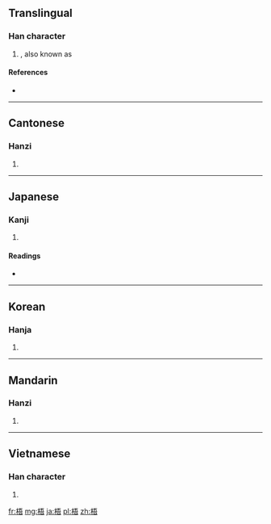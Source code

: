==Translingual==

===Han character===
{{Han char|rn=75|rad=木|as=07|sn=11|four=4196<sub>1</sub>|canj=木一一口 (DMMR)}}

# {{taxlink|Firmiana platanifolia|species}}, also known as {{taxlink|Sterculia platanifolia|species}}

====References====
* {{Han ref|kx=0530.110|dkj=14872|dj=0918.090|hdz=21211.020|uh=68A7|ud=26791|bh=B1EF|bd=45551}}

----

==Cantonese==

===Hanzi===
{{yue-hanzi|jyut=|y=ng4}}

# {{defn|lang=yue|sort=木07}}

----

==Japanese==

===Kanji===
{{ja-kanji|grade=|rs=木07}}

# {{defn|lang=ja|sort=木07}}

====Readings====
* {{ja-readings|on=[[ご]] (go)|kun=[[あおぎり]] (aogiri)}}

----

==Korean==

===Hanja===
{{ko-hanja|hangeul=오|eumhun=|rv=o|mr=o|y=o}}

# {{defn|lang=ko|sort=木07}}

----

==Mandarin==

===Hanzi===
{{cmn-hanzi|pin=[[wú]] ([[wu2]]), [[wù]] ([[wu4]]), [[yǔ]] ([[yu3]])|wg=wu<sup>2</sup>, wu<sup>4</sup>, yü<sup>3</sup>}}

# {{defn|lang=cmn|sort=木07}}

----

==Vietnamese==

===Han character===
{{vi-hantu|[[ngô]]|rs=木07}}

# {{defn|lang=vi|sort=木07}}

[[fr:梧]]
[[mg:梧]]
[[ja:梧]]
[[pl:梧]]
[[zh:梧]]